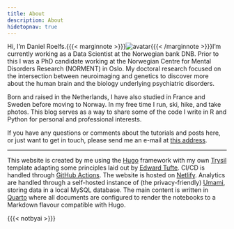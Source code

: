 ```yaml
---
title: About
description: About
hidetopnav: true
---
```


Hi, I'm Daniel Roelfs.{{{< marginnote >}}}![avatar](/avatar.png){{{< /marginnote >}}}I'm currently working as a Data Scientist at the Norwegian bank DNB. Prior to this I was a PhD candidate working at the Norwegian Centre for Mental Disorders Research (NORMENT) in Oslo. My doctoral research focused on the intersection between neuroimaging and genetics to discover more about the human brain and the biology underlying psychiatric disorders.

Born and raised in the Netherlands, I have also studied in France and Sweden before moving to Norway. In my free time I run, ski, hike, and take photos. This blog serves as a way to share some of the code I write in R and Python for personal and professional interests.

If you have any questions or comments about the tutorials and posts here, or just want to get in touch, please send me an e-mail at [this address](mailto:answer_salt8f@icloud.com).

---

This website is created by me using the [Hugo](https://gohugo.io) framework with my own [Trysil](https://danielroelfs.github.io/hugo-theme-trysil/) template adapting some principles laid out by [Edward Tufte](https://github.com/edwardtufte/tufte-css). CI/CD is handled through [GitHub Actions](https://github.com/features/actions). The website is hosted on [Netlify](https://www.netlify.com). Analytics are handled through a self-hosted instance of (the privacy-friendly) [Umami](https://umami.is), storing data in a local MySQL database. The main content is written in [Quarto](https://quarto.org) where all documents are configured to render the notebooks to a Markdown flavour compatible with Hugo.

{{{< notbyai >}}}
